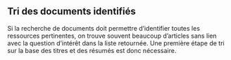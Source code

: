 ## Tri des documents identifiés

Si la recherche de documents doit permettre d’identifier toutes les ressources pertinentes, on trouve souvent beaucoup d’articles sans lien avec la question d’intérêt dans la liste retournée. Une première étape de tri sur la base des titres et des résumés est donc nécessaire.